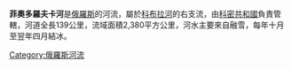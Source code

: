 '''菲奧多羅夫卡河'''是[[俄羅斯|俄羅斯]]的河流，屬於[[科布拉河|科布拉河]]的右支流，由[[科密共和國|科密共和國]]負責管轄，河道全長139公里，流域面積2,380平方公里，河水主要來自融雪，每年十月至翌年四月結冰。

{{Russia-geo-stub}}
[[Category:俄羅斯河流|Category:俄羅斯河流]]
